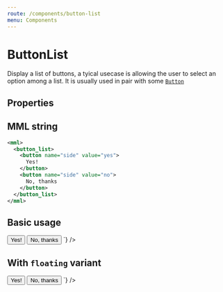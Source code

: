 ```yaml
---
route: /components/button-list
menu: Components
---
```



# ButtonList

Display a list of buttons, a tyical usecase is allowing the user to select an option among a list. It is usually used in pair with some [`Button`](/components/button)

## Properties

<Props of={ButtonList} />


## MML string

```xml
<mml>
  <button_list>
    <button name="side" value="yes">
      Yes!
    </button>
    <button name="side" value="no">
      No, thanks
    </button>
  </button_list>
</mml>
```

## Basic usage

<Playground>
  <MML source={`
    <button_list>
      <button name="side" value="yes">
        Yes!
      </button>
      <button name="side" value="no">
        No, thanks
      </button>
    </button_list>
  `} />
</Playground>

## With `floating` variant

<Playground>
  <MML source={`
    <button_list variant="floating">
      <button variant="floating" name="side" value="yes">
        Yes!
      </button>
      <button variant="floating" name="side" value="no">
        No, thanks
      </button>
    </button_list>
  `} />
</Playground>
